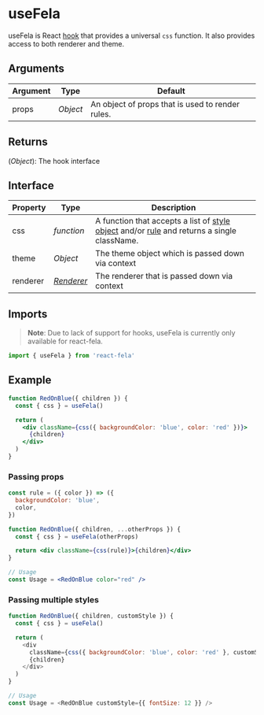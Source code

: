# useFela

useFela is React [hook](https://reactjs.org/docs/hooks-intro.html) that provides a universal `css` function. It also provides access to both renderer and theme.

## Arguments

| Argument | Type     | Default                                          |
| -------- | -------- | ------------------------------------------------ |
| props    | _Object_ | An object of props that is used to render rules. |

## Returns

(_Object_): The hook interface

## Interface

| Property | Type                            | Description                                                                                                                             |
| -------- | ------------------------------- | --------------------------------------------------------------------------------------------------------------------------------------- |
| css      | _function_                      | A function that accepts a list of [style object](basics/rules/style-object) and/or [rule](basics/rules) and returns a single className. |
| theme    | _Object_                        | The theme object which is passed down via context                                                                                       |
| renderer | _[Renderer](api/fela/renderer)_ | The renderer that is passed down via context                                                                                            |

## Imports

> **Note**: Due to lack of support for hooks, useFela is currently only available for react-fela.

```javascript
import { useFela } from 'react-fela'
```

## Example

```jsx
function RedOnBlue({ children }) {
  const { css } = useFela()

  return (
    <div className={css({ backgroundColor: 'blue', color: 'red' })}>
      {children}
    </div>
  )
}
```

### Passing props

```jsx
const rule = ({ color }) => ({
  backgroundColor: 'blue',
  color,
})

function RedOnBlue({ children, ...otherProps }) {
  const { css } = useFela(otherProps)

  return <div className={css(rule)}>{children}</div>
}

// Usage
const Usage = <RedOnBlue color="red" />
```

### Passing multiple styles

```javascript
function RedOnBlue({ children, customStyle }) {
  const { css } = useFela()

  return (
    <div
      className={css({ backgroundColor: 'blue', color: 'red' }, customStyle)}>
      {children}
    </div>
  )
}

// Usage
const Usage = <RedOnBlue customStyle={{ fontSize: 12 }} />
```
